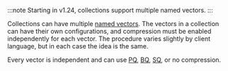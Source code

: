 :::note
Starting in v1.24, collections support multiple named vectors.
:::

Collections can have multiple [named vectors](/weaviate/config-refs/schema/multi-vector). The vectors in a collection can have their own configurations, and compression must be enabled independently for each vector. The procedure varies slightly by client language, but in each case the idea is the same.

Every vector is independent and can use [PQ](/weaviate/configuration/compression/pq-compression.md), [BQ](/weaviate/configuration/compression/bq-compression.md), [SQ](/weaviate/configuration/compression/sq-compression), or no compression.